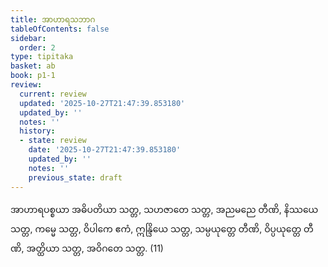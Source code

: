 ```yaml
---
title: အာဟာရသဘာဂ
tableOfContents: false
sidebar:
  order: 2
type: tipitaka
basket: ab
book: p1-1
review:
  current: review
  updated: '2025-10-27T21:47:39.853180'
  updated_by: ''
  notes: ''
  history:
  - state: review
    date: '2025-10-27T21:47:39.853180'
    updated_by: ''
    notes: ''
    previous_state: draft
---
```



<ReviewStatus review={frontmatter.review} showDetails={true} />

<HypothesisAnnotation frontmatter={frontmatter} />

<DynamicBreadcrumb />

<Division number="342" book="p1-1" e="ch" v="36" p="112">

<Paragraph number="1071" book="p1-1">
အာဟာရပစ္စယာ အဓိပတိယာ သတ္တ, သဟဇာတေ သတ္တ, အညမညေ တီဏိ, နိဿယေ သတ္တ, ကမ္မေ သတ္တ, ဝိပါကေ ဧကံ, ဣန္ဒြိယေ သတ္တ, သမ္ပယုတ္တေ တီဏိ, ဝိပ္ပယုတ္တေ တီဏိ, အတ္ထိယာ သတ္တ, အဝိဂတေ သတ္တ. (11)
</Paragraph>
</Division>